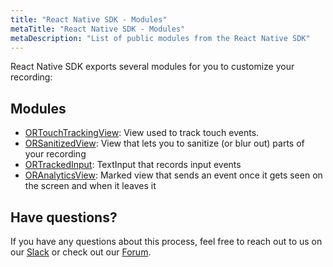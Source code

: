 ```yaml
---
title: "React Native SDK - Modules"
metaTitle: "React Native SDK - Modules"
metaDescription: "List of public modules from the React Native SDK"
---
```


React Native SDK exports several modules for you to customize your recording:

## Modules

- [ORTouchTrackingView](/rn-sdk/touch): View used to track touch events.
- [ORSanitizedView](/rn-sdk/sanitization): View that lets you to sanitize (or blur out) parts of your recording
- [ORTrackedInput](/rn-sdk/inputs): TextInput that records input events
- [ORAnalyticsView](/rn-sdk/analytics): Marked view that sends an event once it gets seen on the screen and when it leaves it

## Have questions?
If you have any questions about this process, feel free to reach out to us on our [Slack](https://slack.openreplay.com) or check out our [Forum](https://forum.openreplay.com).